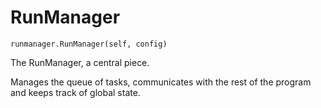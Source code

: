 # RunManager { #kimmdy.runmanager.RunManager }

`runmanager.RunManager(self, config)`

The RunManager, a central piece.

Manages the queue of tasks, communicates with the
rest of the program and keeps track of global state.